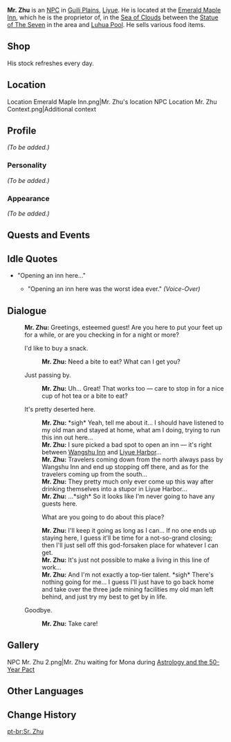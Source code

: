{{Meta
<!-- Remove this template after adding the missing info -->
|missing_NPC_profile  = yes
}}
{{Character Infobox
|image            = NPC Mr. Zhu.png
|region           = Liyue
|type             = NPC
|affiliation      = Emerald Maple Inn
}}
'''Mr. Zhu''' is an [[NPC]] in [[Guili Plains]], [[Liyue]]. He is located at the [[Emerald Maple Inn]], which he is the proprietor of, in the [[Sea of Clouds]] between the [[Statue of The Seven]] in the area and [[Luhua Pool]]. He sells various food items.

==Shop==
His stock refreshes every day.
{{Shop/Header|note=Refreshes|total=1|vendor=Mr. Zhu}}
{{Shop|Pop's Teas|1,000|10|note=Daily|total=1}}
{{Shop|Mora Meat|430|10|note=Daily|total=1}}
{{Shop|Stir-Fried Filet|900|10|note=Daily|total=1}}
{{Shop/Footer|note=&#32;|total=23,300}}

==Location==
<gallery hideaddbutton="true" captionalign="center">
Location Emerald Maple Inn.png|Mr. Zhu's location
NPC Location Mr. Zhu Context.png|Additional context
</gallery>

==Profile==
<!--detailed story/lore information goes here-->
''(To be added.)''

===Personality===
''(To be added.)''

===Appearance===
''(To be added.)''

==Quests and Events==
{{Quest Appearances}}

==Idle Quotes==
*"Opening an inn here..."
**{{A|VO Mr. Zhu 01.ogg}} "Opening an inn here was the worst idea ever." ''(Voice-Over)''

==Dialogue==
{{Dialogue start}}
:'''Mr. Zhu:''' Greetings, esteemed guest! Are you here to put your feet up for a while, or are you checking in for a night or more?
:{{DIcon|Shop}} I'd like to buy a snack.
::'''Mr. Zhu:''' Need a bite to eat? What can I get you?
:{{DIcon}} Just passing by.
::'''Mr. Zhu:''' Uh... Great! That works too &mdash; care to stop in for a nice cup of hot tea or a bite to eat?
:{{DIcon}} It's pretty deserted here.
::'''Mr. Zhu:''' *sigh* Yeah, tell me about it... I should have listened to my old man and stayed at home, what am I doing, trying to run this inn out here...
::'''Mr. Zhu:''' I sure picked a bad spot to open an inn &mdash; it's right between [[Wangshu Inn]] and [[Liyue Harbor]]...
::'''Mr. Zhu:''' Travelers coming down from the north always pass by Wangshu Inn and end up stopping off there, and as for the travelers coming up from the south...
::'''Mr. Zhu:''' They pretty much only ever come up this way after drinking themselves into a stupor in Liyue Harbor...
::'''Mr. Zhu:''' ...*sigh* So it looks like I'm never going to have any guests here.
::{{DIcon}} What are you going to do about this place?
::'''Mr. Zhu:''' I'll keep it going as long as I can... If no one ends up staying here, I guess it'll be time for a not-so-grand closing; then I'll just sell off this god-forsaken place for whatever I can get.
::'''Mr. Zhu:''' It's just not possible to make a living in this line of work...
::'''Mr. Zhu:''' And I'm not exactly a top-tier talent. *sigh* There's nothing going for me... I guess I'll just have to go back home and take over the three jade mining facilities my old man left behind, and just try my best to get by in life.
:{{DIcon}} Goodbye.
::'''Mr. Zhu:''' Take care!
{{Dialogue end}}

==Gallery==
<gallery hideaddbutton="true" captionalign="center">
NPC Mr. Zhu 2.png|Mr. Zhu waiting for Mona during [[Astrology and the 50-Year Pact]]
</gallery>

==Other Languages==
{{Other Languages
|default_hidden = 1
|en      = Mr. Zhu
|zhs     = 朱老板
|zhs_rm  = Zhū Lǎobǎn
|zht     = 朱老闆
|zht_rm  = Zhū Lǎobǎn
|ja      = 朱店主
|ja_rm   = Shu-tenshu{{Assumed}}
|ko      = 주 사장
|ko_rm   = 
|es      = Sr. Zhu
|fr      = M. Zhu
|ru      = Мистер Чжу
|th      = เถ้าแก่ Zhu
|th_rm   = Thaokai Zhu
|vi      = Ông chủ Zhu
|de      = Herr Zhu
|id      = Tuan Zhu
|pt      = Sr. Zhu
}}

==Change History==
{{Change History|1.0}}
[[pt-br:Sr. Zhu]]
